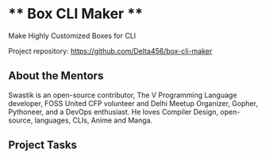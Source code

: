 # ** Box CLI Maker ** 

Make Highly Customized Boxes for CLI

Project repository: https://github.com/Delta456/box-cli-maker

## About the Mentors

Swastik is an open-source contributor, The V Programming Language developer, FOSS United CFP volunteer and Delhi Meetup Organizer, Gopher, Pythoneer, and a DevOps enthusiast. He loves Compiler Design, open-source, languages, CLIs, Anime and Manga. 

## Project Tasks
